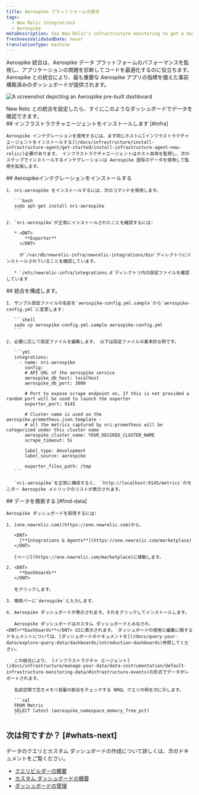 ```yaml
---
title: Aerospike プラットフォームの統合
tags:
  - New Relic integrations
  - Aerospike
metaDescription: Use New Relic's infrastructure monitoring to get a dashboard with metrics from your Aerospike platform.
freshnessValidatedDate: never
translationType: machine
---
```


Aerospike 統合は、Aerospike データ プラットフォームのパフォーマンスを監視し、アプリケーションの問題を診断してコードを最適化するのに役立ちます。Aerospike との統合により、最も重要な Aerospike アプリの指標を備えた事前構築済みのダッシュボードが提供されます。

<img
  title="aerospike dashboard"
  alt="A screenshot depicting an Aerospike pre-built dashboard"
  src="/images/infrastructure_screenshot-full_aerospike-dashboard.webp"
/>

<figcaption>
  New Relic との統合を設定したら、すぐにこのようなダッシュボードでデータを確認できます。
</figcaption>

<Steps>
  <Step>
    ## インフラストラクチャエージェントをインストールします [#infra]

    Aerospike インテグレーションを使用するには、まず同じホストに[インフラストラクチャエージェントをインストールする](/docs/infrastructure/install-infrastructure-agent/get-started/install-infrastructure-agent-new-relic/)必要があります。 インフラストラクチャエージェントはホスト自体を監視し、次のステップでインストールするインテグレーションは Aerospike 固有のデータを使用して監視を拡張します。
  </Step>

  <Step>
    ## Aerospikeインテグレーションをインストールする

    1. nri-aerospike をインストールするには、次のコマンドを使用します。

       ```bash
       sudo apt-get install nri-aerospike
       ```

    2. `nri-aerospike`が正常にインストールされたことを確認するには:

       * <DNT>
           **Exporter**
         </DNT>

         が`/var/db/newrelic-infra/newrelic-integrations/bin`ディレクトリにインストールされていることを確認しています。

       * `/etc/newrelic-infra/integrations.d`ディレクトリ内の設定ファイルを確認しています
  </Step>

  <Step>
    ## 統合を構成します。

    1. サンプル設定ファイルの名前を`aerospike-config.yml.sample`から`aerospike-config.yml`に変更します:

       ```shell
       sudo cp aerospike-config.yml.sample aerospike-config.yml
       ```

    2. 必要に応じて設定ファイルを編集します。 以下は設定ファイルの基本的な例です。

       ```yml
       integrations:
         - name: nri-aerospike
           config:
           # API URL of the aerospike service
           aerospike_db_host: localhost
           aerospike_db_port: 3000

           # Port to expose scrape endpoint on, If this is not provided a random port will be used to launch the exporter
           exporter_port: 9145

           # Cluster name is used on the aerospike.prometheus.json.template -
           # all the metrics captured by nri-prometheus will be categorized under this cluster name
           aerospike_cluster_name: YOUR_DESIRED_CLUSTER_NAME
           scrape_timeout: 5s

           label_type: development
           label_source: aerospike

           exporter_files_path: /tmp
       ```

       `nri-aerospike`を正常に構成すると、 `http://localhost:9145/metrics`のモニター Aerospike メトリックのリストが表示されます。
  </Step>

  <Step>
    ## データを検索する [#find-data]

    Aerospike ダッシュボードを取得するには:

    1. [one.newrelic.com](https://one.newrelic.com)から、

       <DNT>
         [**Integrations & Agents**](https://one.newrelic.com/marketplace)
       </DNT>

       [ページ](https://one.newrelic.com/marketplace)に移動します。

    2. <DNT>
         **Dashboards**
       </DNT>

       をクリックします。

    3. 検索バーに`Aerospike`と入力します。

    4. Aerospike ダッシュボードが表示されます。それをクリックしてインストールします。

       Aerospike ダッシュボードはカスタム ダッシュボードとみなされ、<DNT>**Dashboards**</DNT> UIに表示されます。 ダッシュボードの使用と編集に関するドキュメントについては、[ダッシュボードのドキュメントを](/docs/query-your-data/explore-query-data/dashboards/introduction-dashboards)参照してください。

       この統合により、 [インフラストラクチャ エージェント](/docs/infrastructure/manage-your-data/data-instrumentation/default-infrastructure-monitoring-data/#infrastructure-events)の形式でデータがレポートされます。

       名前空間で空きメモリ容量の割合をチェックする NRQL クエリの例を次に示します。

       ```sql
       FROM Metric 
       SELECT latest (aerospike_namespace_memory_free_pct)
       ```
  </Step>
</Steps>

## 次は何ですか？ [#whats-next]

データのクエリとカスタム ダッシュボードの作成について詳しくは、次のドキュメントをご覧ください。

* [クエリビルダーの概要](/docs/query-your-data/explore-query-data/query-builder/introduction-query-builder)
* [カスタム ダッシュボードの概要](/docs/query-your-data/explore-query-data/dashboards/introduction-dashboards)
* [ダッシュボードの管理](/docs/query-your-data/explore-query-data/dashboards/manage-your-dashboard)
